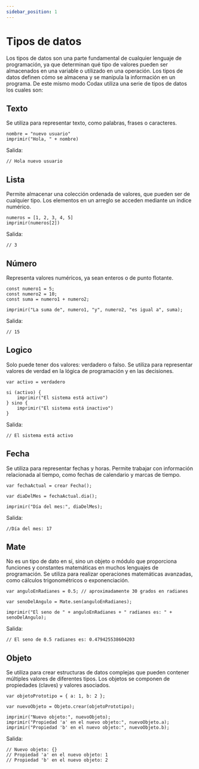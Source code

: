 ```yaml
---
sidebar_position: 1
---
```


# Tipos de datos

Los tipos de datos son una parte fundamental de cualquier lenguaje de programación, ya que determinan qué tipo de valores pueden ser almacenados en una variable o utilizado en una operación. Los tipos de datos definen cómo se almacena y se manipula la información en un programa. De este mismo modo Codax utiliza una serie de tipos de datos los cuales son:

## Texto
Se utiliza para representar texto, como palabras, frases o caracteres.
```dummy
nombre = "nuevo usuario"
imprimir("Hola, " + nombre)
```
Salida:

```dummy
// Hola nuevo usuario
```
## Lista
Permite almacenar una colección ordenada de valores, que pueden ser de cualquier tipo. Los elementos en un arreglo se acceden mediante un índice numérico.
```dummy
numeros = [1, 2, 3, 4, 5]
imprimir(numeros[2])
```
Salida:

```dummy
// 3
```
## Número 
Representa valores numéricos, ya sean enteros o de punto flotante.
```dummy
const numero1 = 5;
const numero2 = 10;
const suma = numero1 + numero2;

imprimir("La suma de", numero1, "y", numero2, "es igual a", suma);
```
Salida:

```dummy
// 15
```
## Logico
Solo puede tener dos valores: verdadero o falso. Se utiliza para representar valores de verdad en la lógica de programación y en las decisiones.

```dummy
var activo = verdadero

si (activo) {
    imprimir("El sistema está activo")
} sino {
    imprimir("El sistema está inactivo")
}
```
Salida:

```dummy
// El sistema está activo
```
## Fecha
Se utiliza para representar fechas y horas. Permite trabajar con información relacionada al tiempo, como fechas de calendario y marcas de tiempo.
```dummy
var fechaActual = crear Fecha();

var diaDelMes = fechaActual.dia();

imprimir("Día del mes:", diaDelMes);
```
Salida:

```dummy
//Día del mes: 17
```
## Mate
No es un tipo de dato en sí, sino un objeto o módulo que proporciona funciones y constantes matemáticas en muchos lenguajes de programación. Se utiliza para realizar operaciones matemáticas avanzadas, como cálculos trigonométricos o exponenciación.
```dummy
var anguloEnRadianes = 0.5; // aproximadamente 30 grados en radianes

var senoDelAngulo = Mate.sen(anguloEnRadianes);

imprimir("El seno de " + anguloEnRadianes + " radianes es: " + senoDelAngulo);
```
Salida:

```dummy
// El seno de 0.5 radianes es: 0.479425538604203
```
## Objeto
Se utiliza para crear estructuras de datos complejas que pueden contener múltiples valores de diferentes tipos. Los objetos se componen de propiedades (claves) y valores asociados.
```dummy
var objetoPrototipo = { a: 1, b: 2 };

var nuevoObjeto = Objeto.crear(objetoPrototipo);

imprimir("Nuevo objeto:", nuevoObjeto);
imprimir("Propiedad 'a' en el nuevo objeto:", nuevoObjeto.a);
imprimir("Propiedad 'b' en el nuevo objeto:", nuevoObjeto.b);
```
Salida:

```dummy
// Nuevo objeto: {}
// Propiedad 'a' en el nuevo objeto: 1
// Propiedad 'b' en el nuevo objeto: 2
```